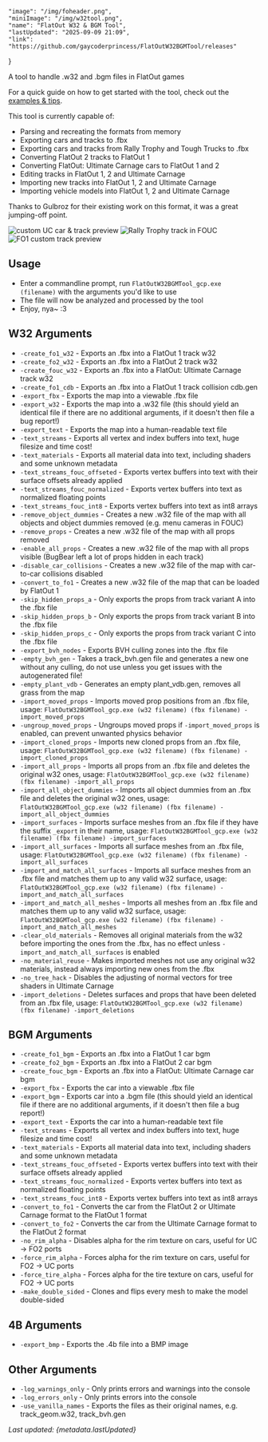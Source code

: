     "image": "/img/foheader.png",
    "miniImage": "/img/w32tool.png",
    "name": "FlatOut W32 & BGM Tool",
    "lastUpdated": "2025-09-09 21:09",
    "link": "https://github.com/gaycoderprincess/FlatOutW32BGMTool/releases"
}

A tool to handle .w32 and .bgm files in FlatOut games

For a quick guide on how to get started with the tool, check out the [examples & tips](https://github.com/gaycoderprincess/FlatOutW32BGMTool/blob/main/EXAMPLES.md).

This tool is currently capable of:
- Parsing and recreating the formats from memory
- Exporting cars and tracks to .fbx
- Exporting cars and tracks from Rally Trophy and Tough Trucks to .fbx
- Converting FlatOut 2 tracks to FlatOut 1
- Converting FlatOut: Ultimate Carnage cars to FlatOut 1 and 2
- Editing tracks in FlatOut 1, 2 and Ultimate Carnage
- Importing new tracks into FlatOut 1, 2 and Ultimate Carnage
- Importing vehicle models into FlatOut 1, 2 and Ultimate Carnage

Thanks to Gulbroz for their existing work on this format, it was a great jumping-off point.

![custom UC car & track preview](https://i.imgur.com/YQR6Hel.png)
![Rally Trophy track in FOUC](https://i.imgur.com/yDpSjLz.png)
![FO1 custom track preview](https://i.imgur.com/IHufahy.jpeg)

## Usage

- Enter a commandline prompt, run `FlatOutW32BGMTool_gcp.exe (filename)` with the arguments you'd like to use
- The file will now be analyzed and processed by the tool
- Enjoy, nya~ :3

## W32 Arguments

- `-create_fo1_w32` - Exports an .fbx into a FlatOut 1 track w32
- `-create_fo2_w32` - Exports an .fbx into a FlatOut 2 track w32
- `-create_fouc_w32` - Exports an .fbx into a FlatOut: Ultimate Carnage track w32
- `-create_fo1_cdb` - Exports an .fbx into a FlatOut 1 track collision cdb.gen
- `-export_fbx` - Exports the map into a viewable .fbx file
- `-export_w32` - Exports the map into a .w32 file (this should yield an identical file if there are no additional arguments, if it doesn't then file a bug report!)
- `-export_text` - Exports the map into a human-readable text file
- `-text_streams` - Exports all vertex and index buffers into text, huge filesize and time cost!
- `-text_materials` - Exports all material data into text, including shaders and some unknown metadata
- `-text_streams_fouc_offseted` - Exports vertex buffers into text with their surface offsets already applied
- `-text_streams_fouc_normalized` - Exports vertex buffers into text as normalized floating points
- `-text_streams_fouc_int8` - Exports vertex buffers into text as int8 arrays
- `-remove_object_dummies` - Creates a new .w32 file of the map with all objects and object dummies removed (e.g. menu cameras in FOUC)
- `-remove_props` - Creates a new .w32 file of the map with all props removed
- `-enable_all_props` - Creates a new .w32 file of the map with all props visible (BugBear left a lot of props hidden in each track)
- `-disable_car_collisions` - Creates a new .w32 file of the map with car-to-car collisions disabled
- `-convert_to_fo1` - Creates a new .w32 file of the map that can be loaded by FlatOut 1
- `-skip_hidden_props_a` - Only exports the props from track variant A into the .fbx file
- `-skip_hidden_props_b` - Only exports the props from track variant B into the .fbx file
- `-skip_hidden_props_c` - Only exports the props from track variant C into the .fbx file
- `-export_bvh_nodes` - Exports BVH culling zones into the .fbx file
- `-empty_bvh_gen` - Takes a track_bvh.gen file and generates a new one without any culling, do not use unless you get issues with the autogenerated file!
- `-empty_plant_vdb` - Generates an empty plant_vdb.gen, removes all grass from the map
- `-import_moved_props` - Imports moved prop positions from an .fbx file, usage: `FlatOutW32BGMTool_gcp.exe (w32 filename) (fbx filename) -import_moved_props`
- `-ungroup_moved_props` - Ungroups moved props if `-import_moved_props` is enabled, can prevent unwanted physics behavior
- `-import_cloned_props` - Imports new cloned props from an .fbx file, usage: `FlatOutW32BGMTool_gcp.exe (w32 filename) (fbx filename) -import_cloned_props`
- `-import_all_props` - Imports all props from an .fbx file and deletes the original w32 ones, usage: `FlatOutW32BGMTool_gcp.exe (w32 filename) (fbx filename) -import_all_props`
- `-import_all_object_dummies` - Imports all object dummies from an .fbx file and deletes the original w32 ones, usage: `FlatOutW32BGMTool_gcp.exe (w32 filename) (fbx filename) -import_all_object_dummies`
- `-import_surfaces` - Imports surface meshes from an .fbx file if they have the suffix `_export` in their name, usage: `FlatOutW32BGMTool_gcp.exe (w32 filename) (fbx filename) -import_surfaces`
- `-import_all_surfaces` - Imports all surface meshes from an .fbx file, usage: `FlatOutW32BGMTool_gcp.exe (w32 filename) (fbx filename) -import_all_surfaces`
- `-import_and_match_all_surfaces` - Imports all surface meshes from an .fbx file and matches them up to any valid w32 surface, usage: `FlatOutW32BGMTool_gcp.exe (w32 filename) (fbx filename) -import_and_match_all_surfaces`
- `-import_and_match_all_meshes` - Imports all meshes from an .fbx file and matches them up to any valid w32 surface, usage: `FlatOutW32BGMTool_gcp.exe (w32 filename) (fbx filename) -import_and_match_all_meshes`
- `-clear_old_materials` - Removes all original materials from the w32 before importing the ones from the .fbx, has no effect unless `-import_and_match_all_surfaces` is enabled
- `-no_material_reuse` - Makes imported meshes not use any original w32 materials, instead always importing new ones from the .fbx
- `-no_tree_hack` - Disables the adjusting of normal vectors for tree shaders in Ultimate Carnage
- `-import_deletions` - Deletes surfaces and props that have been deleted from an .fbx file, usage: `FlatOutW32BGMTool_gcp.exe (w32 filename) (fbx filename) -import_deletions`

## BGM Arguments
- `-create_fo1_bgm` - Exports an .fbx into a FlatOut 1 car bgm
- `-create_fo2_bgm` - Exports an .fbx into a FlatOut 2 car bgm
- `-create_fouc_bgm` - Exports an .fbx into a FlatOut: Ultimate Carnage car bgm
- `-export_fbx` - Exports the car into a viewable .fbx file
- `-export_bgm` - Exports car into a .bgm file (this should yield an identical file if there are no additional arguments, if it doesn't then file a bug report!)
- `-export_text` - Exports the car into a human-readable text file
- `-text_streams` - Exports all vertex and index buffers into text, huge filesize and time cost!
- `-text_materials` - Exports all material data into text, including shaders and some unknown metadata
- `-text_streams_fouc_offseted` - Exports vertex buffers into text with their surface offsets already applied
- `-text_streams_fouc_normalized` - Exports vertex buffers into text as normalized floating points
- `-text_streams_fouc_int8` - Exports vertex buffers into text as int8 arrays
- `-convert_to_fo1` - Converts the car from the FlatOut 2 or Ultimate Carnage format to the FlatOut 1 format
- `-convert_to_fo2` - Converts the car from the Ultimate Carnage format to the FlatOut 2 format
- `-no_rim_alpha` - Disables alpha for the rim texture on cars, useful for UC -> FO2 ports
- `-force_rim_alpha` - Forces alpha for the rim texture on cars, useful for FO2 -> UC ports
- `-force_tire_alpha` - Forces alpha for the tire texture on cars, useful for FO2 -> UC ports
- `-make_double_sided` - Clones and flips every mesh to make the model double-sided

## 4B Arguments
- `-export_bmp` - Exports the .4b file into a BMP image

## Other Arguments
- `-log_warnings_only` - Only prints errors and warnings into the console
- `-log_errors_only` - Only prints errors into the console
- `-use_vanilla_names` - Exports the files as their original names, e.g. track_geom.w32, track_bvh.gen

_Last updated: {metadata.lastUpdated}_
